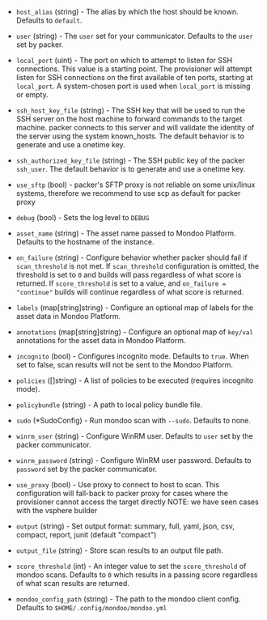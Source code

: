 <!-- Code generated from the comments of the Config struct in provisioner/provisioner.go; DO NOT EDIT MANUALLY -->

- `host_alias` (string) - The alias by which the host should be known.
  Defaults to `default`.

- `user` (string) - The `user` set for your communicator. Defaults to the `user` set
  by packer.

- `local_port` (uint) - The port on which to attempt to listen for SSH
   connections. This value is a starting point. The provisioner will attempt
   listen for SSH connections on the first available of ten ports, starting at
   `local_port`. A system-chosen port is used when `local_port` is missing or
   empty.

- `ssh_host_key_file` (string) - The SSH key that will be used to run the SSH
   server on the host machine to forward commands to the target machine.
   packer connects to this server and will validate the identity of the
   server using the system known_hosts. The default behavior is to generate
   and use a onetime key.

- `ssh_authorized_key_file` (string) - The SSH public key of the packer `ssh_user`.
  The default behavior is to generate and use a onetime key.

- `use_sftp` (bool) - packer's SFTP proxy is not reliable on some unix/linux systems,
  therefore we recommend to use scp as default for packer proxy

- `debug` (bool) - Sets the log level to `DEBUG`

- `asset_name` (string) - The asset name passed to Mondoo Platform. Defaults to the hostname
  of the instance.

- `on_failure` (string) - Configure behavior whether packer should fail if `scan_threshold` is
  not met. If `scan_threshold` configuration is omitted, the threshold
  is set to `0` and builds will pass regardless of what score is
  returned.
  If `score_threshold` is set to a value, and `on_failure = "continue"`
  builds will continue regardless of what score is returned.

- `labels` (map[string]string) - Configure an optional map of labels for the asset data in Mondoo Platform.

- `annotations` (map[string]string) - Configure an optional map of `key/val` annotations for the asset data in
  Mondoo Platform.

- `incognito` (bool) - Configures incognito mode. Defaults to `true`. When set to false, scan results
  will not be sent to the Mondoo Platform.

- `policies` ([]string) - A list of policies to be executed (requires incognito mode).

- `policybundle` (string) - A path to local policy bundle file.

- `sudo` (\*SudoConfig) - Run mondoo scan with `--sudo`. Defaults to none.

- `winrm_user` (string) - Configure WinRM user. Defaults to `user` set by the packer communicator.

- `winrm_password` (string) - Configure WinRM user password. Defaults to `password` set by the packer communicator.

- `use_proxy` (bool) - Use proxy to connect to host to scan. This configuration will fall-back to packer proxy
  for cases where the provisioner cannot access the target directly
  NOTE: we have seen cases with the vsphere builder

- `output` (string) - Set output format: summary, full, yaml, json, csv, compact, report, junit (default "compact")

- `output_file` (string) - Store scan results to an output file path.

- `score_threshold` (int) - An integer value to set the `score_threshold` of mondoo scans. Defaults to `0` which results in
  a passing score regardless of what scan results are returned.

- `mondoo_config_path` (string) - The path to the mondoo client config. Defaults to `$HOME/.config/mondoo/mondoo.yml`

<!-- End of code generated from the comments of the Config struct in provisioner/provisioner.go; -->
